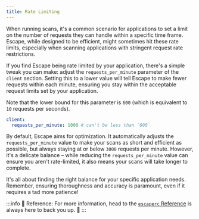 ```yaml
---
title: Rate Limiting
---
```


When running scans, it's a common scenario for applications to set a limit on the number of requests they can handle within a specific time frame. Escape, while designed to be efficient, might sometimes hit these rate limits, especially when scanning applications with stringent request rate restrictions.

If you find Escape being rate limited by your application, there's a simple tweak you can make: adjust the `requests_per_minute` parameter of the `client` section. Setting this to a lower value will tell Escape to make fewer requests within each minute, ensuring you stay within the acceptable request limits set by your application.

Note that the lower bound for this parameter is `600` (which is equivalent to `10` requests per seconds).

```yaml
client:
  requests_per_minute: 1000 # can't be less than `600`
```

By default, Escape aims for optimization. It automatically adjusts the `requests_per_minute` value to make your scans as short and efficient as possible, but always staying at or below `3000` requests per minute. However, it's a delicate balance – while reducing the `requests_per_minute` value can ensure you aren't rate-limited, it also means your scans will take longer to complete.

It's all about finding the right balance for your specific application needs. Remember, ensuring thoroughness and accuracy is paramount, even if it requires a tad more patience!

:::info 🤖 Reference:
For more information, head to the [`escaperc` Reference](/api-dast/advanced-usage/parameters-reference) is always here to back you up. 🚀
:::
